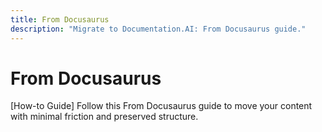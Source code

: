 ```yaml
---
title: From Docusaurus
description: "Migrate to Documentation.AI: From Docusaurus guide."
---
```


# From Docusaurus

[How-to Guide] Follow this From Docusaurus guide to move your content with minimal friction and preserved structure.
